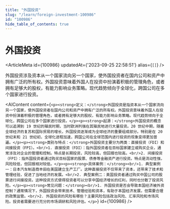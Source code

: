 ```yaml
---
title: "外国投资"
slug: "/learn/foreign-investment-100986"
id: "100986"
hide_table_of_contents: true
---
```



# 外国投资

<ArticleMeta id={100986} updatedAt={'2023-09-25 22:58:51'} alias={`[]`} />
<div className='border-solid border-b border-t-0 my-4 border-[var(--ifm-color-gray-300)]' />

外国投资涉及资本从一个国家流向另一个国家，使外国投资者在国内公司和资产中拥有广泛的所有权。外国投资意味着外国人在投资中扮演着积极的管理角色，或者拥有足够大的股权，有能力影响业务策略。现代趋势倾向于全球化，跨国公司在多个国家进行投资。

<AIContent content={`<p><strong>定义：</strong>外国投资是指资本从一个国家流向另一个国家，使外国投资者在国内公司和资产中拥有广泛的所有权。外国投资意味着外国人在投资中扮演着积极的管理角色，或者拥有足够大的股权，有能力影响业务策略。现代趋势倾向于全球化，跨国公司在多个国家进行投资。</p><p><strong>起源：</strong>外国投资的概念可以追溯到 19 世纪的殖民时期，当时欧洲列强在其殖民地进行大量投资。20 世纪中期，随着全球经济的复苏和国际贸易的增长，外国投资逐渐成为全球经济的重要组成部分。特别是在 20 世纪末和 21 世纪初，全球化进程加速，跨国公司在全球范围内进行投资的现象变得更加普遍。</p><p><strong>类别与特点：</strong>外国投资主要分为两类：直接投资（FDI）和间接投资（FPI）。<br/>1. 直接投资（FDI）：指外国投资者在目标国家建立或购买企业，通常涉及对企业的管理和控制。特点是长期投资，风险较高，但回报也较高。<br/>2. 间接投资（FPI）：指外国投资者通过购买目标国家的股票、债券等金融资产进行投资。特点是流动性强，风险较低，但回报相对较低。</p><p><strong>具体案例：</strong><br/>1. 典型案例一：日本汽车制造商丰田在美国建立生产工厂。这种直接投资不仅带来了资本，还带来了技术和管理经验，促进了当地经济的发展。<br/>2. 典型案例二：美国投资者通过购买中国公司的股票进行间接投资。这种投资方式使得投资者可以分享中国经济增长的红利，同时也分散了投资风险。</p><p><strong>常见问题：</strong><br/>1. 外国投资是否会导致本国经济被外资控制？通常情况下，外国投资会带来技术、管理经验和资本，有助于本国经济发展，但需要合理的政策监管。<br/>2. 外国投资的风险有哪些？主要风险包括政治风险、汇率风险和市场风险。投资者需要进行充分的市场调研和风险评估。</p>`} id={100986} />
